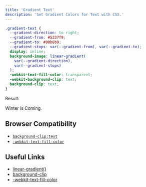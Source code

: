 ```yaml
---
title: 'Gradient Text'
description: 'Set Gradient Colors for Text with CSS.'
---
```


```css:styles.css {6-13}
.gradient-text {
  --gradient-direction: to right;
  --gradient-from: #5237f9;
  --gradient-to: #00b8b9;
  --gradient-stops: var(--gradient-from), var(--gradient-to);
  display: inline;
  background-image: linear-gradient(
    var(--gradient-direction),
    var(--gradient-stops)
  );
  -webkit-text-fill-color: transparent;
  -webkit-background-clip: text;
  background-clip: text;
}
```

Result:

<GradientText variant="winter" textSize="2xl">
  Winter is Coming.
</GradientText>

## Browser Compatibility

- [`background-clip:text`](https://caniuse.com/?search=Background-clip%3A%20text)
- [`-webkit-text-fill-color`](https://caniuse.com/?search=CSS%20property%3A%20-webkit-text-fill-color)

## Useful Links

- [linear-gradient()](https://developer.mozilla.org/en-US/docs/Web/CSS/gradient/linear-gradient)
- [background-clip](https://developer.mozilla.org/en-US/docs/Web/CSS/background-clip)
- [-webkit-text-fill-color](https://developer.mozilla.org/en-US/docs/Web/CSS/-webkit-text-fill-color)
